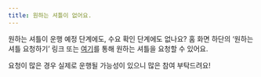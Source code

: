 ```yaml
---
title: 원하는 셔틀이 없어요.
---
```


원하는 셔틀이 운행 예정 단계에도, 수요 확인 단계에도 없나요? 홈 화면 하단의 ‘원하는 셔틀 요청하기’ 링크 또는 [여기](/TODO)를 통해 원하는 셔틀을 요청할 수 있어요.

요청이 많은 경우 실제로 운행될 가능성이 있으니 많은 참여 부탁드려요!
